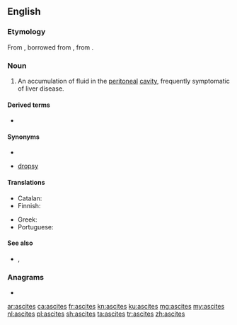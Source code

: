 ==English==

===Etymology===
From {{etyl|la|en}} {{m|la|ascites}}, borrowed from {{etyl|grc|en}} {{m|grc|ἀσκίτης}}, from {{m|grc|ἀσκός||wineskin}}.

===Noun===
{{en-noun|ascites}}
{{wikipedia}}

# {{label|en|medicine}} An accumulation of fluid in the [[peritoneal]] [[cavity]], frequently symptomatic of liver disease.

====Derived terms====
* {{l|en|ascitic}}

====Synonyms====
* {{l|en|hydroperitoneum}}
* {{l|en|abdominal}} [[dropsy]]

====Translations====
{{trans-top|symptom}}
* Catalan: {{t+|ca|ascites|f}}
* Finnish: {{t|fi|vesivatsa}}
{{trans-mid}}
* Greek: {{t|el|ασκίτης|m|sc=Grek}}
* Portuguese: {{t+|pt|ascite|f}}
{{trans-bottom}}

====See also====
* {{l|en|ascetes}}, {{l|en|ascetic}}

===Anagrams===
* {{l|en|ectasis}}

[[ar:ascites]]
[[ca:ascites]]
[[fr:ascites]]
[[kn:ascites]]
[[ku:ascites]]
[[mg:ascites]]
[[my:ascites]]
[[nl:ascites]]
[[pl:ascites]]
[[sh:ascites]]
[[ta:ascites]]
[[tr:ascites]]
[[zh:ascites]]